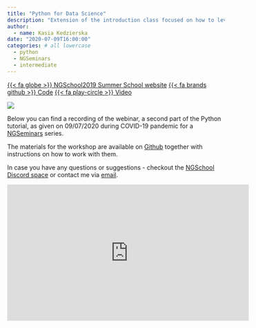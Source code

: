 ```yaml
---
title: "Python for Data Science"
description: "Extension of the introduction class focused on how to leverage vast repository of Python modules to efficiently wrangle, analyze and visualize small and big data. We will mostly focus on NumPy, Pandas and Matplotlib, but also touch on ML libraries and Seaborn."
author:
  - name: Kasia Kedzierska
date: "2020-07-09T16:00:00"
categories: # all lowercase
  - python
  - NGSeminars
  - intermediate
---
```


<span class="listing-btn-group">
<a href="https://ngschool.eu/ngschool2019/" class="btn" role="button">{{< fa globe >}} NGSchool2019 Summer School website</a>
<a href="https://github.com/NGSchoolEU/ngs19_python_intro" class="btn" role="button">{{< fa brands github >}} Code</a>
<a href="https://www.youtube.com/watch?v=7URUxlTZ2fg" class="btn" role="button">{{< fa play-circle >}} Video</a>
</span>

![](featured.jpg)

Below you can find a recording of the webinar, a second part of the Python tutorial, as given on 09/07/2020 during COVID-19 pandemic for a [NGSeminars](https://ngschool.eu/ngseminars2020/) series. 

The materials for the workshop are available on [Github](https://github.com/NGSchoolEU/ngs19_python_intro) together with instructions on how to work with them.

In case you have any questions or suggestions - checkout the [NGSchool Discord space](https://discord.com/invite/MhNeqwR) or contact me via [email](mailto:mail@kasia.codes).

<iframe width="560" height="315" src="https://www.youtube.com/embed/7URUxlTZ2fg" frameborder="0" allow="accelerometer; autoplay; encrypted-media; gyroscope; picture-in-picture" allowfullscreen></iframe>
